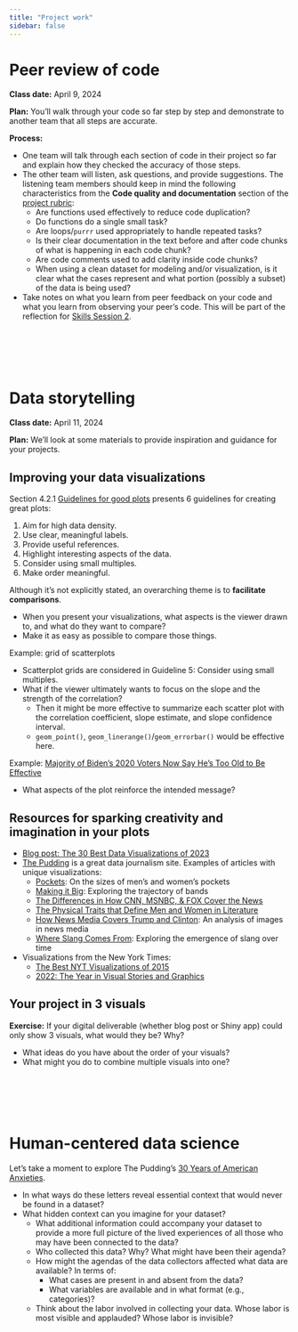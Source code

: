 ```yaml
---
title: "Project work"
sidebar: false
---
```


# Peer review of code

**Class date:** April 9, 2024

**Plan:** You'll walk through your code so far step by step and demonstrate to another team that all steps are accurate.

**Process:** 

- One team will talk through each section of code in their project so far and explain how they checked the accuracy of those steps.
- The other team will listen, ask questions, and provide suggestions. The listening team members should keep in mind the following characteristics from the **Code quality and documentation** section of the [project rubric](project.qmd#rubric):
    - Are functions used effectively to reduce code duplication?
    - Do functions do a single small task?
    - Are loops/`purrr` used appropriately to handle repeated tasks?
    - Is their clear documentation in the text before and after code chunks of what is happening in each code chunk?
    - Are code comments used to add clarity inside code chunks?
    - When using a clean dataset for modeling and/or visualization, is it clear what the cases represent and what portion (possibly a subset) of the data is being used?
- Take notes on what you learn from peer feedback on your code and what you learn from observing your peer's code. This will be part of the reflection for [Skills Session 2](skills_session2.qmd).




<br><br><br><br>




# Data storytelling

**Class date:** April 11, 2024

**Plan:** We'll look at some materials to provide inspiration and guidance for your projects.

## Improving your data visualizations

Section 4.2.1 [Guidelines for good plots](https://rdpeng.github.io/RProgDA/customizing-ggplot2-plots.html) presents 6 guidelines for creating great plots:

1. Aim for high data density.
2. Use clear, meaningful labels.
3. Provide useful references.
4. Highlight interesting aspects of the data.
5. Consider using small multiples.
6. Make order meaningful.

Although it's not explicitly stated, an overarching theme is to **facilitate comparisons**.

- When you present your visualizations, what aspects is the viewer drawn to, and what do they want to compare?
- Make it as easy as possible to compare those things.

Example: grid of scatterplots

- Scatterplot grids are considered in Guideline 5: Consider using small multiples. 
- What if the viewer ultimately wants to focus on the slope and the strength of the correlation?
    - Then it might be more effective to summarize each scatter plot with the correlation coefficient, slope estimate, and slope confidence interval.
    - `geom_point()`, `geom_linerange()`/`geom_errorbar()` would be effective here.

Example: [Majority of Biden’s 2020 Voters Now Say He’s Too Old to Be Effective](https://www.nytimes.com/2024/03/03/us/politics/biden-age-trump-poll.html)

- What aspects of the plot reinforce the intended message?

## Resources for sparking creativity and imagination in your plots

- [Blog post: The 30 Best Data Visualizations of 2023](https://visme.co/blog/best-data-visualizations/)
- [The Pudding](https://pudding.cool/) is a great data journalism site. Examples of articles with unique visualizations:
    - [Pockets](https://pudding.cool/2018/08/pockets/): On the sizes of men's and women's pockets
    - [Making it Big](https://pudding.cool/2017/01/making-it-big/): Exploring the trajectory of bands
    - [The Differences in How CNN, MSNBC, & FOX Cover the News](https://pudding.cool/2018/01/chyrons/)
    - [The Physical Traits that Define Men and Women in Literature](https://pudding.cool/2020/07/gendered-descriptions/)
    - [How News Media Covers Trump and Clinton](https://pudding.cool/2017/03/elections/): An analysis of images in news media
    - [Where Slang Comes From](https://pudding.cool/2017/02/new-slang/): Exploring the emergence of slang over time
- Visualizations from the New York Times:
    - [The Best NYT Visualizations of 2015](https://www.informationisbeautifulawards.com/news/118-the-nyt-s-best-data-visualizations-of-the-year)
    - [2022: The Year in Visual Stories and Graphics](https://www.nytimes.com/interactive/2022/12/28/us/2022-year-in-graphics.html)

## Your project in 3 visuals

**Exercise:** If your digital deliverable (whether blog post or Shiny app) could only show 3 visuals, what would they be? Why?

- What ideas do you have about the order of your visuals?
- What might you do to combine multiple visuals into one?




<br><br><br><br>



# Human-centered data science

Let's take a moment to explore The Pudding's [30 Years of
American Anxieties](https://pudding.cool/2018/11/dearabby/).

- In what ways do these letters reveal essential context that would never be found in a dataset?
- What hidden context can you imagine for your dataset?
    - What additional information could accompany your dataset to provide a more full picture of the lived experiences of all those who may have been connected to the data?
    - Who collected this data? Why? What might have been their agenda?
    - How might the agendas of the data collectors affected what data are available? In terms of:
        - What cases are present in and absent from the data?
        - What variables are available and in what format (e.g., categories)?
    - Think about the labor involved in collecting your data. Whose labor is most visible and applauded? Whose labor is invisible?

